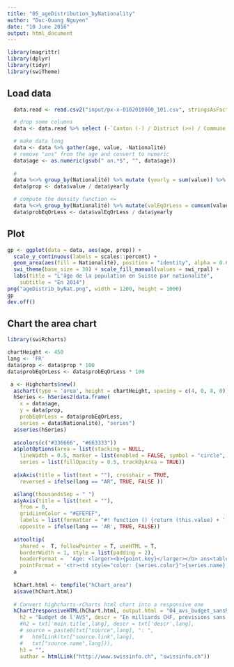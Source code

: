```yaml
---
title: "05_ageDistribution_byNationality"
author: "Duc-Quang Nguyen"
date: "10 June 2016"
output: html_document
---
```


```r
library(magrittr)
library(dplyr)
library(tidyr)
library(swiTheme)
```

## Load data
```r
  data.read <- read.csv2("input/px-x-0102010000_101.csv", stringsAsFactors = F, check.names = F, skip = 1, encoding = "latin1")

  # drop some columns
  data <- data.read %>% select (-`Canton (-) / District (>>) / Commune (......)`, -`Type de population`, -`Sexe`, -`Année`)

  # make data long
  data <- data %>% gather(age, value, -Nationalité)
  # remove "ans" from the age and convert to numeric
  data$age <- as.numeric(gsub(" an.*$", "", data$age))
  
  # 
  data %<>% group_by(Nationalité) %>% mutate (yearly = sum(value)) %>% ungroup()
  data$prop <- data$value / data$yearly

  # compute the density function <= 
  data %<>% group_by(Nationalité) %>% mutate(valEqOrLess = cumsum(value)) %>% ungroup()
  data$probEqOrLess <- data$valEqOrLess / data$yearly

```

## Plot
```r

gp <- ggplot(data = data, aes(age, prop)) + 
  scale_y_continuous(labels = scales::percent) +
  geom_area(aes(fill = Nationalité), position = "identity", alpha = 0.6) + 
  swi_theme(base_size = 30) + scale_fill_manual(values = swi_rpal) +
  labs(title = "L'âge de la population en Suisse par nationalité",
    subtitle = "En 2014")
png("ageDistrib_byNat.png", width = 1200, height = 1000)
gp
dev.off()
```


## Chart the area chart

```r
library(swiRcharts)

chartHeight <- 450
lang <- 'FR'
data$prop <- data$prop * 100
data$probEqOrLess <- data$probEqOrLess * 100

 a <- Highcharts$new()
  a$chart(type = 'area', height = chartHeight, spacing = c(4, 0, 8, 0))
  hSeries <- hSeries2(data.frame(
    x = data$age,
    y = data$prop,
    probEqOrLess = data$probEqOrLess,
    series = data$Nationalité), "series")
  a$series(hSeries)
  
  a$colors(c("#336666", "#663333"))
  a$plotOptions(area = list(stacking = NULL,
    lineWidth = 0.5, marker = list(enabled = FALSE, symbol = "circle", radius = 1)),
    series = list(fillOpacity = 0.5, trackByArea = TRUE))
  
  a$xAxis(title = list(text = ""), crosshair = TRUE, 
    reversed = ifelse(lang == "AR", TRUE, FALSE ))

  a$lang(thousandsSep = " ")
  a$yAxis(title = list(text = ""),
    from = 0,
    gridLineColor = "#EFEFEF",
    labels = list(formatter = "#! function () {return (this.value) + ' %';} !#", x = -3),
    opposite = ifelse(lang == 'AR', TRUE, FALSE))
  
  a$tooltip(
    shared =  T, followPointer = T, useHTML = T,
    borderWidth = 1, style = list(padding = 2),
    headerFormat =  'Age: <larger><b>{point.key}</larger></b> ans<table>',        
    pointFormat = '<tr><td style="color: {series.color}">{series.name}: </td> <td style="text-align: right"><b>{point.probEqOrLess: .1f}</b>% ont cet âge ou moins</td></tr>')
  a
  
  hChart.html <- tempfile("hChart_area")
  a$save(hChart.html)
  
  # Convert highcharts-rCharts html chart into a responsive one
  hChart2responsiveHTML(hChart.html, output.html = "04_avs_budget_sansReforme2020_FR.html",
    h2 = "Budget de l'AVS", descr = "En milliards CHF, prévisions sans réforme de la prévoyance viellesse",
    #h2 = txt['main.title',lang], descr = txt['descr',lang],
    # source = paste0(txt["source",lang], ": ",
    #   htmlLink(txt["source.link",lang],
    #   txt["source.name",lang])),
    h3 = "",
    author = htmlLink("http://www.swissinfo.ch", "swissinfo.ch"))
  
  
```